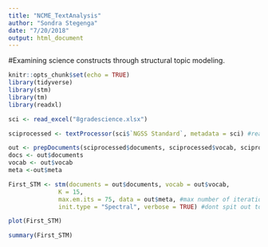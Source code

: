 ```yaml
---
title: "NCME_TextAnalysis"
author: "Sondra Stegenga"
date: "7/20/2018"
output: html_document
---
```

#Examining science constructs through structural topic modeling.

```r
knitr::opts_chunk$set(echo = TRUE)
library(tidyverse)
library(stm)
library(tm)
library(readxl)
```

```r
sci <- read_excel("8gradescience.xlsx")
```

```r
sciprocessed <- textProcessor(sci$`NGSS Standard`, metadata = sci) #reading in the data that are stored in a document called sci. We are also telling it to read in certain metadata
```

```r
out <- prepDocuments(sciprocessed$documents, sciprocessed$vocab, sciprocessed$meta)
docs <- out$documents
vocab <- out$vocab
meta <-out$meta
```

```r
First_STM <- stm(documents = out$documents, vocab = out$vocab,
              K = 15,
              max.em.its = 75, data = out$meta, #max number of iterations
              init.type = "Spectral", verbose = TRUE) #dont spit out too much text -verbose
```

```r
plot(First_STM)
```

```r
summary(First_STM)
```
